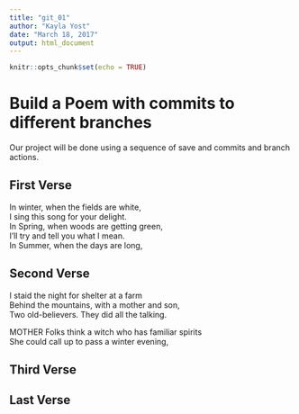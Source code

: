---
title: "git_01"
author: "Kayla Yost"
date: "March 18, 2017"
output: html_document
---

```{r setup, include=FALSE}
knitr::opts_chunk$set(echo = TRUE)
```
# Build a Poem with commits to different branches
Our project will be done using a sequence of save and commits and branch actions.
<!-- Do not modify or change any text in "!--" bracketed areas such as this --- these are instructions to
you, if you change any of this the git program will notice it and compromise your git merging strategy !-->

## First Verse 
<!--Put the first five lines of a poem by Lewis Carrol in this section!-->
In winter, when the fields are white,  
I sing this song for your delight.  
In Spring, when woods are getting green,  
I'll try and tell you what I mean.  
In Summer, when the days are long,  

## Second Verse
<!--Put the first five lines of a poem by Robert Frost here!-->
I staid the night for shelter at a farm  
Behind the mountains, with a mother and son,  
Two old-believers. They did all the talking.  
  
MOTHER Folks think a witch who has familiar spirits  
She could call up to pass a winter evening,  

## Third Verse
<!--Put the first two verses of The Walrus and the Carpenter here!-->

## Last Verse
<!--Put a short poem of your choice 8-20 lines,here!-->
